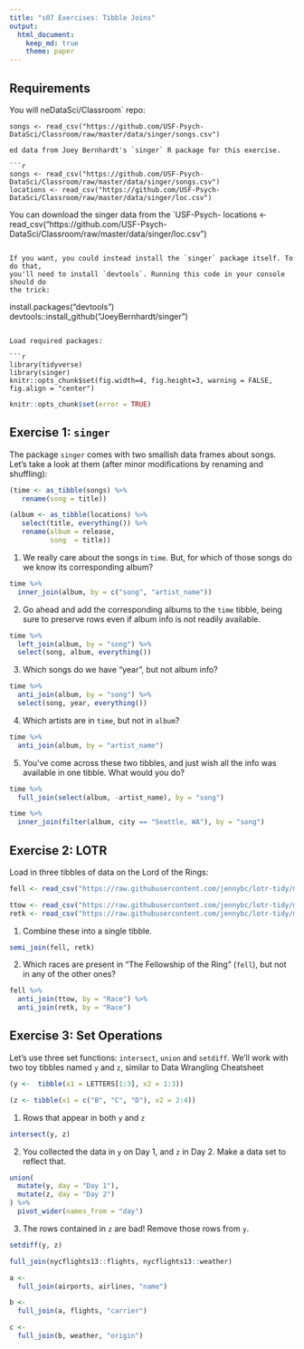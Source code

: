 ```yaml
---
title: "s07 Exercises: Tibble Joins"
output: 
  html_document:
    keep_md: true
    theme: paper
---
```


## Requirements

You will neDataSci/Classroom` repo:

```
songs <- read_csv("https://github.com/USF-Psych-DataSci/Classroom/raw/master/data/singer/songs.csv")

ed data from Joey Bernhardt's `singer` R package for this exercise. 

```r
songs <- read_csv("https://github.com/USF-Psych-DataSci/Classroom/raw/master/data/singer/songs.csv")
locations <- read_csv("https://github.com/USF-Psych-DataSci/Classroom/raw/master/data/singer/loc.csv")
```

You can download the singer data from the `USF-Psych-
locations <- read_csv("https://github.com/USF-Psych-DataSci/Classroom/raw/master/data/singer/loc.csv")
```

If you want, you could instead install the `singer` package itself. To do that,
you'll need to install `devtools`. Running this code in your console should do 
the trick:

```
install.packages("devtools")
devtools::install_github("JoeyBernhardt/singer")
```

Load required packages:

```r
library(tidyverse)
library(singer)
knitr::opts_chunk$set(fig.width=4, fig.height=3, warning = FALSE, fig.align = "center")
```

<!-- The following chunk allows errors when knitting -->

```r
knitr::opts_chunk$set(error = TRUE)
```

## Exercise 1: `singer`

The package `singer` comes with two smallish data frames about songs. 
Let's take a look at them (after minor modifications by renaming and shuffling):

```r
(time <- as_tibble(songs) %>% 
   rename(song = title))
```

```r
(album <- as_tibble(locations) %>% 
   select(title, everything()) %>% 
   rename(album = release,
          song  = title))
```


1. We really care about the songs in `time`. But, for which of those songs do we 
   know its corresponding album?

```r
time %>% 
  inner_join(album, by = c("song", "artist_name"))
```

2. Go ahead and add the corresponding albums to the `time` tibble, being sure to 
   preserve rows even if album info is not readily available.

```r
time %>% 
  left_join(album, by = "song") %>%
  select(song, album, everything())
```

3. Which songs do we have "year", but not album info?

```r
time %>% 
  anti_join(album, by = "song") %>% 
  select(song, year, everything())
```

4. Which artists are in `time`, but not in `album`?

```r
time %>% 
  anti_join(album, by = "artist_name")
```


5. You've come across these two tibbles, and just wish all the info was 
   available in one tibble. What would you do?

```r
time %>% 
  full_join(select(album, -artist_name), by = "song")
```

```r
time %>% 
  inner_join(filter(album, city == "Seattle, WA"), by = "song")
```



## Exercise 2: LOTR

Load in three tibbles of data on the Lord of the Rings:

```r
fell <- read_csv("https://raw.githubusercontent.com/jennybc/lotr-tidy/master/data/The_Fellowship_Of_The_Ring.csv")

ttow <- read_csv("https://raw.githubusercontent.com/jennybc/lotr-tidy/master/data/The_Two_Towers.csv")
retk <- read_csv("https://raw.githubusercontent.com/jennybc/lotr-tidy/master/data/The_Return_Of_The_King.csv")
```

1. Combine these into a single tibble.

```r
semi_join(fell, retk)
```

2. Which races are present in "The Fellowship of the Ring" (`fell`), but not in 
   any of the other ones?

```r
fell %>% 
  anti_join(ttow, by = "Race") %>% 
  anti_join(retk, by = "Race")
```


## Exercise 3: Set Operations

Let's use three set functions: `intersect`, `union` and `setdiff`. We'll work 
with two toy tibbles named `y` and `z`, similar to Data Wrangling Cheatsheet

```r
(y <-  tibble(x1 = LETTERS[1:3], x2 = 1:3))
```

```r
(z <- tibble(x1 = c("B", "C", "D"), x2 = 2:4))
```

1. Rows that appear in both `y` and `z`

```r
intersect(y, z)
```

2. You collected the data in `y` on Day 1, and `z` in Day 2. 
   Make a data set to reflect that.

```r
union(
  mutate(y, day = "Day 1"),
  mutate(z, day = "Day 2")
) %>% 
  pivot_wider(names_from = "day")
```

3. The rows contained in `z` are bad! Remove those rows from `y`.

```r
setdiff(y, z)
```
```r
full_join(nycflights13::flights, nycflights13::weather)
```

```r
a <-
  full_join(airports, airlines, "name")
```
```r
b <-
  full_join(a, flights, "carrier")
```
```r
c <- 
  full_join(b, weather, "origin")
```


